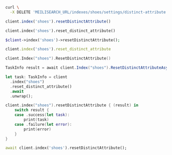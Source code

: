 <CodeGroup>

```bash cURL
curl \
  -X DELETE 'MEILISEARCH_URL/indexes/shoes/settings/distinct-attribute'
```

```javascript JS
client.index('shoes').resetDistinctAttribute()
```

```python Python
client.index('shoes').reset_distinct_attribute()
```

```php PHP
$client->index('shoes')->resetDistinctAttribute();
```

```ruby Ruby
client.index('shoes').reset_distinct_attribute
```

```go Go
client.Index("shoes").ResetDistinctAttribute()
```

```csharp C#
TaskInfo result = await client.Index("shoes").ResetDistinctAttributeAsync();
```

```rust Rust
let task: TaskInfo = client
  .index("shoes")
  .reset_distinct_attribute()
  .await
  .unwrap();
```

```swift Swift
client.index("shoes").resetDistinctAttribute { (result) in
    switch result {
    case .success(let task):
        print(task)
    case .failure(let error):
        print(error)
    }
}
```

```dart Dart
await client.index('shoes').resetDistinctAttribute();
```
</CodeGroup>